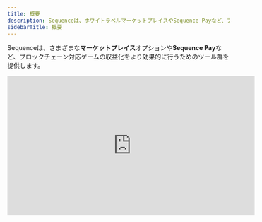 ```yaml
---
title: 概要
description: Sequenceは、ホワイトラベルマーケットプレイスやSequence Payなど、ブロックチェーン対応ゲームを収益化するためのさまざまなオプションを提供しています。
sidebarTitle: 概要
---
```


Sequenceは、さまざまな**マーケットプレイス**オプションや**Sequence Pay**など、ブロックチェーン対応ゲームの収益化をより効果的に行うためのツール群を提供します。

<Frame>
  <iframe width="560" height="315" src="https://www.youtube.com/embed/iJvANERhppM?si=MD8Jkl2p6-oVJzaY" title="YouTube動画プレーヤー" frameBorder="0" allow="accelerometer; autoplay; clipboard-write; encrypted-media; gyroscope; picture-in-picture; web-share" referrerPolicy="strict-origin-when-cross-origin" allowFullScreen />
</Frame>

## Sequence Pay
Sequence Payは、マルチカレンシー決済、スワップ、オンランプ、トランザクション処理の複雑さを解消し、ブロックチェーンゲームやマーケットプレイス、ローンチパッドなどで活用できます。Web向けSDKでの効率的なUIフローや、Unity・Unreal SDKによるゲームエンジンとの直接統合、さらにSequence Smart Swaps用APIも提供します。
- [Smart Swap](/sdk/web/guides/smart-swaps)を使えば、プレイヤーのウォレット内の通貨を同一チェーン上の別通貨にSequenceでスワップできます。開発者はターゲット通貨を指定するだけで、SequenceがWeb SDKによるUIやフロー、[API](/api-references/infrastructure/overview)一式を含めてすべて処理します。Sequenceウォレットと組み合わせることで、最適な通貨の自動検出やトランザクションの自動バッチ処理が可能となり、UXが大幅に向上します。`approve`や`transfer`の個別トランザクションとはもうお別れです！
- [Sequence Checkout](/sdk/web/guides/checkout)を利用し、一次販売や二次販売のコントラクトでERC721またはERC1155トークンを以下の方法で購入できます：
  - ウォレット内の任意の暗号資産で購入で
  - 他のウォレットからSequenceウォレットへ資金を移動して購入で
  - 地域・チェーン・通貨ごとに最適なプロバイダーを自動判別し、クレジットカードやデビットカードで支払いで
  - ウォレット内の別の暗号資産を自動スワップして購入で
- [On-ramp](/sdk/web/guides/on-ramp)機能で、Transakなどのプロバイダーを利用し、[Unity](/sdk/unity/monetization/onboard-user-funds)、[Unreal](/sdk/unreal/monetization/onboard-user-funds)、[Web](/sdk/web/guides/on-ramp)でクレジットカードやデビットカードによる暗号資産購入を実現します。